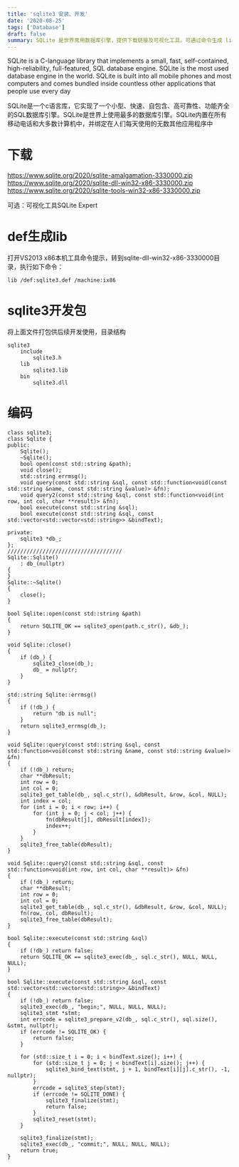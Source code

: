 ```yaml
---
title: 'sqlite3 安装、开发'
date: '2020-08-25'
tags: ['Database']
draft: false
summary: SQLite 是世界常用数据库引擎，提供下载链接及可视化工具。可通过命令生成 lib，还给出 sqlite3 开发包目录结构及相关编码，包括类 Sqlite 的各种操作函数，如打开、关闭、查询、执行等。 
---
```


SQLite is a C-language library that implements a small, fast, self-contained, high-reliability, full-featured, SQL database engine. SQLite is the most used database engine in the world. SQLite is built into all mobile phones and most computers and comes bundled inside countless other applications that people use every day

SQLite是一个c语言库，它实现了一个小型、快速、自包含、高可靠性、功能齐全的SQL数据库引擎。SQLite是世界上使用最多的数据库引擎。SQLite内置在所有移动电话和大多数计算机中，并绑定在人们每天使用的无数其他应用程序中

# 下载
https://www.sqlite.org/2020/sqlite-amalgamation-3330000.zip  
https://www.sqlite.org/2020/sqlite-dll-win32-x86-3330000.zip    
https://www.sqlite.org/2020/sqlite-tools-win32-x86-3330000.zip  

可选：可视化工具SQLite Expert  

# def生成lib
打开VS2013 x86本机工具命令提示，转到sqlite-dll-win32-x86-3330000目录，执行如下命令：
```
lib /def:sqlite3.def /machine:ix86
```

# sqlite3开发包
将上面文件打包供后续开发使用，目录结构
```
sqlite3  
    include
        sqlite3.h
    lib
        sqlite3.lib
    bin
        sqlite3.dll
```

# 编码
```
class sqlite3;
class Sqlite {
public:
    Sqlite();
    ~Sqlite();
    bool open(const std::string &path);
    void close();
    std::string errmsg();
    void query(const std::string &sql, const std::function<void(const std::string &name, const std::string &value)> &fn);
    void query2(const std::string &sql, const std::function<void(int row, int col, char **result)> &fn);
    bool execute(const std::string &sql);
    bool execute(const std::string &sql, const std::vector<std::vector<std::string>> &bindText);

private:
    sqlite3 *db_;
};
////////////////////////////////////
Sqlite::Sqlite() 
    : db_(nullptr)
{
}
Sqlite::~Sqlite()
{
    close();
}

bool Sqlite::open(const std::string &path)
{
    return SQLITE_OK == sqlite3_open(path.c_str(), &db_);
}

void Sqlite::close()
{
    if (db_) {
        sqlite3_close(db_);
        db_ = nullptr;
    }
}

std::string Sqlite::errmsg()
{
    if (!db_) {
        return "db is null";
    }
    return sqlite3_errmsg(db_);
}

void Sqlite::query(const std::string &sql, const std::function<void(const std::string &name, const std::string &value)> &fn)
{
    if (!db_) return;
    char **dbResult;
    int row = 0;
    int col = 0;
    sqlite3_get_table(db_, sql.c_str(), &dbResult, &row, &col, NULL);
    int index = col;
    for (int i = 0; i < row; i++) {
        for (int j = 0; j < col; j++) {
            fn(dbResult[j], dbResult[index]);
            index++;
        }
    }
    sqlite3_free_table(dbResult);
}

void Sqlite::query2(const std::string &sql, const std::function<void(int row, int col, char **result)> &fn)
{
    if (!db_) return;
    char **dbResult;
    int row = 0;
    int col = 0;
    sqlite3_get_table(db_, sql.c_str(), &dbResult, &row, &col, NULL);
    fn(row, col, dbResult);
    sqlite3_free_table(dbResult);
}

bool Sqlite::execute(const std::string &sql)
{
    if (!db_) return false;
    return SQLITE_OK == sqlite3_exec(db_, sql.c_str(), NULL, NULL, NULL);
}

bool Sqlite::execute(const std::string &sql, const std::vector<std::vector<std::string>> &bindText)
{
    if (!db_) return false;
    sqlite3_exec(db_, "begin;", NULL, NULL, NULL);
    sqlite3_stmt *stmt;
    int errcode = sqlite3_prepare_v2(db_, sql.c_str(), sql.size(), &stmt, nullptr);
    if (errcode != SQLITE_OK) {
        return false;
    }

    for (std::size_t i = 0; i < bindText.size(); i++) {
        for (std::size_t j = 0; j < bindText[i].size(); j++) {
            sqlite3_bind_text(stmt, j + 1, bindText[i][j].c_str(), -1, nullptr);
        }
        errcode = sqlite3_step(stmt);
        if (errcode != SQLITE_DONE) {
            sqlite3_finalize(stmt);
            return false;
        }
        sqlite3_reset(stmt);
    }

    sqlite3_finalize(stmt);
    sqlite3_exec(db_, "commit;", NULL, NULL, NULL);
    return true;
}
```